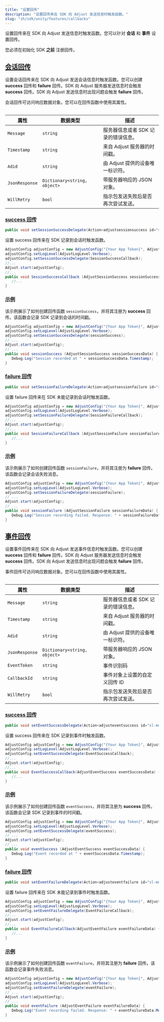```yaml
---
title: "设置回传"
description: "设置回传来在 SDK 向 Adjust 发送信息时触发函数。"
slug: "zh/sdk/unity/features/callbacks"
---
```


设置回传来在 SDK 向 Adjust 发送信息时触发函数。您可以针对 **会话** 和 **事件** 设置回传。

<Callout type="important">

您必须在初始化 SDK **之前** 注册回传。

</Callout>

## [会话回传](session-callbacks)

设置会话回传来在 SDK 向 Adjust 发送会话信息时触发函数。您可以创建 **success** 回传和 **failure** 回传。SDK 向 Adjust 服务器发送信息时会触发 **success** 回传。SDK 向 Adjust 发送信息时出现问题会触发 **failure** 回传。

会话回传可访问响应数据对象。您可以在回传函数中使用其属性。

<Table>

| 属性           | 数据类型                     | 描述                                |
| -------------- | ---------------------------- | ----------------------------------- |
| `Message`      | `string`                     | 服务器信息或者 SDK 记录的错误信息。 |
| `Timestamp`    | `string`                     | 来自 Adjust 服务器的时间戳。        |
| `Adid`         | `string`                     | 由 Adjust 提供的设备唯一标识符。    |
| `JsonResponse` | `Dictionary<string, object>` | 带服务器响应的 JSON 对象。          |
| `WillRetry`    | `bool`                       | 指示包发送失败后是否再次尝试发送。  |

</Table>

### [success 回传](success-callbacks)

```cs
public void setSessionSuccessDelegate(Action<adjustsessionsuccess id="sl-md0000000"> sessionSuccessDelegate, string sceneName = "Adjust");
```

设置 success 回传来在 SDK 记录到会话时触发函数。

```cs
AdjustConfig adjustConfig = new AdjustConfig("{Your App Token}", AdjustEnvironment.Sandbox);
adjustConfig.setLogLevel(AdjustLogLevel.Verbose);
adjustConfig.setSessionSuccessDelegate(SessionSuccessCallback);
//...
Adjust.start(adjustConfig);
//...
public void SessionSuccessCallback (AdjustSessionSuccess sessionSuccessData) {
   //...
}
```

### [示例](example)

该示例展示了如何创建回传函数 `sessionSuccess`，并将其注册为 **success** 回传。该函数会记录 SDK 记录到会话的时间戳。

```cs
AdjustConfig adjustConfig = new AdjustConfig("{Your App Token}", AdjustEnvironment.Sandbox);
adjustConfig.setLogLevel(AdjustLogLevel.Verbose);
adjustConfig.setSessionSuccessDelegate(sessionSuccess);
// ...
Adjust.start(adjustConfig);
// ...
public void sessionSuccess (AdjustSessionSuccess sessionSuccessData) {
   Debug.Log("Session recorded at " + sessionSuccessData.Timestamp);
}
```

### [failure 回传](failure-callbacks)

```cs
public void setSessionFailureDelegate(Action<adjustsessionfailure id="sl-md0000000"> sessionFailureDelegate, string sceneName = "Adjust");
```

设置 failure 回传来在 SDK 未能记录到会话时触发函数。

```cs
AdjustConfig adjustConfig = new AdjustConfig("{Your App Token}", AdjustEnvironment.Sandbox);
adjustConfig.setLogLevel(AdjustLogLevel.Verbose);
adjustConfig.setSessionFailureDelegate(SessionFailureCallback);
//...
Adjust.start(adjustConfig);
//...
public void SessionFailureCallback (AdjustSessionFailure sessionFailureData) {
   //...
}
```

### [示例](example-1)

该示例展示了如何创建回传函数 `sessionFailure`，并将其注册为 **failure** 回传。该函数会记录会话失败消息。

```cs
AdjustConfig adjustConfig = new AdjustConfig("{Your App Token}", AdjustEnvironment.Sandbox);
adjustConfig.setLogLevel(AdjustLogLevel.Verbose);
adjustConfig.setSessionFailureDelegate(sessionFailure);
// ...
Adjust.start(adjustConfig);
// ...
public void sessionFailure (AdjustSessionFailure sessionFailureData) {
   Debug.Log("Session recording failed. Response: " + sessionFailureData.Message);
}
```

## [事件回传](event-callbacks)

设置事件回传来在 SDK 向 Adjust 发送事件信息时触发函数。您可以创建 **success** 回传和 **failure** 回传。SDK 向 Adjust 服务器发送信息时会触发 **success** 回传。SDK 向 Adjust 发送信息时出现问题会触发 **failure** 回传。

事件回传可访问响应数据对象。您可以在回传函数中使用其属性。

<Table>

| 属性           | 数据类型                     | 描述                                |
| -------------- | ---------------------------- | ----------------------------------- |
| `Message`      | `string`                     | 服务器信息或者 SDK 记录的错误信息。 |
| `Timestamp`    | `string`                     | 来自 Adjust 服务器的时间戳。        |
| `Adid`         | `string`                     | 由 Adjust 提供的设备唯一标识符。    |
| `JsonResponse` | `Dictionary<string, object>` | 带服务器响应的 JSON 对象。          |
| `EventToken`   | `string`                     | 事件识别码                          |
| `CallbackId`   | `string`                     | 事件对象上设置的自定义回传 ID       |
| `WillRetry`    | `bool`                       | 指示包发送失败后是否再次尝试发送。  |

</Table>

### [success 回传](success-callbacks-1)

```cs
public void setEventSuccessDelegate(Action<adjusteventsuccess id="sl-md0000000"> eventSuccessDelegate, string sceneName = "Adjust");
```

设置 success 回传来在 SDK 记录到事件时触发函数。

```cs
AdjustConfig adjustConfig = new AdjustConfig("{Your App Token}", AdjustEnvironment.Sandbox);
adjustConfig.setLogLevel(AdjustLogLevel.Verbose);
adjustConfig.setEventSuccessDelegate(EventSuccessCallback);
//...
Adjust.start(adjustConfig);
//...
public void EventSuccessCallback(AdjustEventSuccess eventSuccessData) {
   //...
}
```

### [示例](example-2)

该示例展示了如何创建回传函数 `eventSuccess`，并将其注册为 **success** 回传。该函数会记录 SDK 记录到事件的时间戳。

```cs
AdjustConfig adjustConfig = new AdjustConfig("{Your App Token}", AdjustEnvironment.Sandbox);
adjustConfig.setLogLevel(AdjustLogLevel.Verbose);
adjustConfig.setEventSuccessDelegate(eventSuccess);
// ...
Adjust.start(adjustConfig);
// ...
public void eventSuccess (AdjustEventSuccess eventSuccessData) {
   Debug.Log("Event recorded at " + eventSuccessData.Timestamp);
}
```

### [failure 回传](failure-callbacks-1)

```cs
public void setEventFailureDelegate(Action<adjusteventfailure id="sl-md0000000"> eventFailureDelegate, string sceneName = "Adjust");
```

设置 failure 回传来在 SDK 未能记录到事件时触发函数。

```cs
AdjustConfig adjustConfig = new AdjustConfig("{Your App Token}", AdjustEnvironment.Sandbox);
adjustConfig.setLogLevel(AdjustLogLevel.Verbose);
adjustConfig.setEventFailureDelegate(EventFailureCallback);
//...
Adjust.start(adjustConfig);
//...
public void EventFailureCallback(AdjustEventFailure eventFailureData) {
   //...
}
```

### [示例](example-3)

该示例展示了如何创建回传函数 `eventFailure`，并将其注册为 **failure** 回传。该函数会记录事件失败消息。

```cs
AdjustConfig adjustConfig = new AdjustConfig("{Your App Token}", AdjustEnvironment.Sandbox);
adjustConfig.setLogLevel(AdjustLogLevel.Verbose);
adjustConfig.setEventFailureDelegate(eventFailure);
// ...
Adjust.start(adjustConfig);
// ...
public void eventFailure (AdjustEventFailure eventFailureData) {
   Debug.Log("Event recording failed. Response: " + eventFailureData.Message);
}
```
